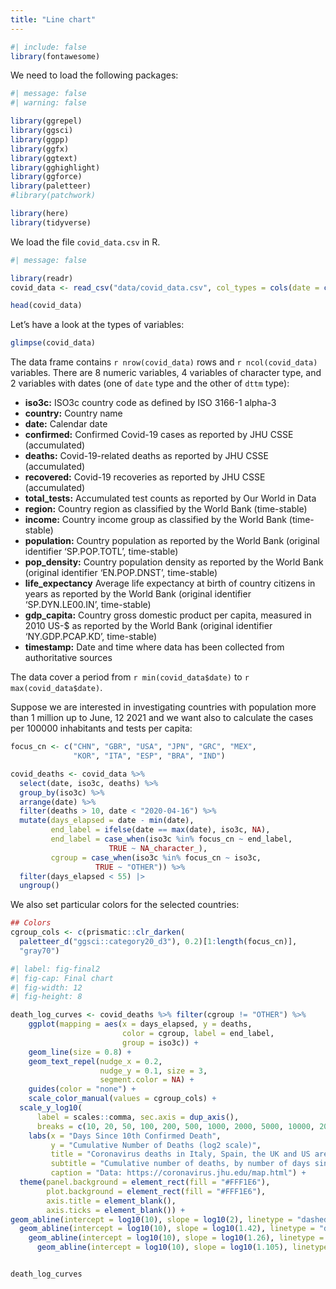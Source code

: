 ```yaml
---
title: "Line chart"
---
```


```r
#| include: false
library(fontawesome)
```


We need to load the following packages:

```r
#| message: false
#| warning: false

library(ggrepel)
library(ggsci)
library(ggpp)
library(ggfx)
library(ggtext)
library(gghighlight)
library(ggforce)
library(paletteer)
#library(patchwork)

library(here)
library(tidyverse)
```



We load the file `covid_data.csv` in R.

```r
#| message: false

library(readr)
covid_data <- read_csv("data/covid_data.csv", col_types = cols(date = col_date(format = "%m/%d/%Y"))) 

head(covid_data)
```


Let's have a look at the types of variables:

```r
glimpse(covid_data)
```

The data frame contains `r nrow(covid_data)` rows and `r ncol(covid_data)` variables. There are 8 numeric variables, 4 variables of character type, and 2 variables with dates (one of `date` type and the other of `dttm` type):

-   **iso3c:** ISO3c country code as defined by ISO 3166-1 alpha-3
-   **country:** Country name
-   **date:** Calendar date
-   **confirmed:** Confirmed Covid-19 cases as reported by JHU CSSE (accumulated)
-   **deaths:** Covid-19-related deaths as reported by JHU CSSE (accumulated)
-   **recovered:** Covid-19 recoveries as reported by JHU CSSE (accumulated)
-   **total_tests:** Accumulated test counts as reported by Our World in Data
-   **region:** Country region as classified by the World Bank (time-stable)
-   **income:** Country income group as classified by the World Bank (time-stable)
-   **population:** Country population as reported by the World Bank (original identifier 'SP.POP.TOTL', time-stable)
-   **pop_density:** Country population density as reported by the World Bank (original identifier 'EN.POP.DNST', time-stable)
-   **life_expectancy** Average life expectancy at birth of country citizens in years as reported by the World Bank (original identifier 'SP.DYN.LE00.IN', time-stable)
-   **gdp_capita:** Country gross domestic product per capita, measured in 2010 US-\$ as reported by the World Bank (original identifier 'NY.GDP.PCAP.KD', time-stable)
-   **timestamp:** Date and time where data has been collected from authoritative sources



The data cover a period from `r min(covid_data$date)` to `r max(covid_data$date)`.

Suppose we are interested in investigating countries with population more than 1 million up to June, 12 2021 and we want also to calculate the cases per 100000 inhabitants and tests per capita:



```r
focus_cn <- c("CHN", "GBR", "USA", "JPN", "GRC", "MEX",
              "KOR", "ITA", "ESP", "BRA", "IND")

covid_deaths <- covid_data %>%
  select(date, iso3c, deaths) %>%
  group_by(iso3c) %>%
  arrange(date) %>%
  filter(deaths > 10, date < "2020-04-16") %>%
  mutate(days_elapsed = date - min(date),
         end_label = ifelse(date == max(date), iso3c, NA),
         end_label = case_when(iso3c %in% focus_cn ~ end_label,
                      TRUE ~ NA_character_),
         cgroup = case_when(iso3c %in% focus_cn ~ iso3c,
                   TRUE ~ "OTHER")) %>% 
  filter(days_elapsed < 55) |> 
  ungroup()
```



We also set particular colors for the selected countries:

```r
## Colors
cgroup_cols <- c(prismatic::clr_darken(
  paletteer_d("ggsci::category20_d3"), 0.2)[1:length(focus_cn)],
  "gray70")
```




```r
#| label: fig-final2
#| fig-cap: Final chart
#| fig-width: 12
#| fig-height: 8

death_log_curves <- covid_deaths %>% filter(cgroup != "OTHER") %>% 
    ggplot(mapping = aes(x = days_elapsed, y = deaths,
                         color = cgroup, label = end_label,
                         group = iso3c)) +
    geom_line(size = 0.8) +
    geom_text_repel(nudge_x = 0.2,
                    nudge_y = 0.1, size = 3,
                    segment.color = NA) +
    guides(color = "none") +
    scale_color_manual(values = cgroup_cols) +
  scale_y_log10(
      label = scales::comma, sec.axis = dup_axis(),
      breaks = c(10, 20, 50, 100, 200, 500, 1000, 2000, 5000, 10000, 20000)) +
    labs(x = "Days Since 10th Confirmed Death",
         y = "Cumulative Number of Deaths (log2 scale)",
         title = "Coronavirus deaths in Italy, Spain, the UK and US are increasing more rapidly than they did in China",
         subtitle = "Cumulative number of deaths, by number of days since 10th deaths \nStars represent national lockdowns",
         caption = "Data: https://coronavirus.jhu.edu/map.html") +
  theme(panel.background = element_rect(fill = "#FFF1E6"),
        plot.background = element_rect(fill = "#FFF1E6"),
        axis.title = element_blank(),
        axis.ticks = element_blank()) +
geom_abline(intercept = log10(10), slope = log10(2), linetype = "dashed", color = "gray", size = 0.8) +
  geom_abline(intercept = log10(10), slope = log10(1.42), linetype = "dashed", color = "gray", size = 0.8) +
    geom_abline(intercept = log10(10), slope = log10(1.26), linetype = "dashed", color = "gray", size = 0.8) +
      geom_abline(intercept = log10(10), slope = log10(1.105), linetype = "dashed", color = "gray", size = 0.8)


death_log_curves
```



